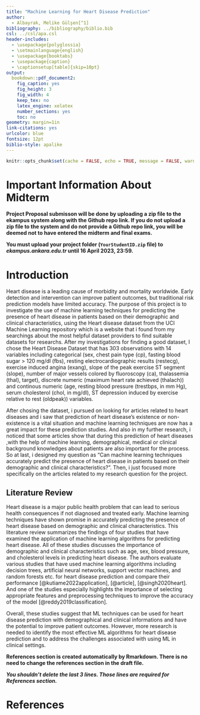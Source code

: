 ```yaml
---
title: "Machine Learning for Heart Disease Prediction"
author: 
  - Albayrak, Melike Gülşen[^1]
bibliography: ../bibliography/biblio.bib
csl: ../csl/apa.csl
header-includes:
  - \usepackage{polyglossia}
  - \setmainlanguage{english}
  - \usepackage{booktabs}
  - \usepackage{caption} 
  - \captionsetup[table]{skip=10pt}
output:
  bookdown::pdf_document2:
    fig_caption: yes
    fig_height: 3
    fig_width: 4
    keep_tex: no
    latex_engine: xelatex
    number_sections: yes
    toc: no
geometry: margin=1in
link-citations: yes
urlcolor: blue
fontsize: 12pt
biblio-style: apalike
---
```

```r
knitr::opts_chunk$set(cache = FALSE, echo = TRUE, message = FALSE, warning = FALSE)
```

<!-- ======================================================================= -->
<!-- ============================== FOOTNOTES ============================== -->
<!-- ======================================================================= -->
[^1]: 21080562, [Github Repo](https://github.com/melikegulsenalbayrak/Midterm)

# Important Information About Midterm

\colorbox{BurntOrange}{WRITE YOUR GITHUB REPO LINK ON LINE 35 IN THIS FILE!}

**Project Proposal submisson will be done by uploading a zip file to the ekampus system along with the Github repo link. If you do not upload a zip file to the system and do not provide a Github repo link, you will be deemed not to have entered the midterm and final exams.**

**You must upload your project folder (`YourStudentID.zip` file) to *ekampus.ankara.edu.tr* until 16 April 2023, 23:59.**

\colorbox{WildStrawberry}{Read the README.md file in the project folder for more information.}

# Introduction
 Heart disease is a leading cause of morbidity and mortality worldwide. Early detection and intervention can improve patient outcomes, but traditional risk prediction models have limited accuracy. The purpose of this project is to investigate the use of machine learning techniques for predicting the presence of heart disease in patients based on their demographic and clinical characteristics, using the Heart disease dataset from the UCI Machine Learning repository which is a website that i found from my searchings about the most helpful dataset providers to find suitable datasets for researchs. After my investigations for finding a good dataset, I chose the Heart Disease Dataset that has 303 observations with 14 variables including categorical (sex, chest pain type (cp), fasting blood sugar > 120 mg/dl (fbs), resting electrocardiographic results (restecg), exercise induced angina (exang), slope of the peak exercise ST segment (slope), number of major vessels colored by fluoroscopy (ca), thalassemia (thal), target), discrete numeric (maximum heart rate achieved (thalach)) and continous numeric (age, resting blood pressure (trestbps, in mm Hg), serum cholesterol (chol, in mg/dl), ST depression induced by exercise relative to rest (oldpeak)) variables. 
 
 After chosing the dataset, i pursued on looking for articles related to heart diseases and i saw that prediction of heart disease’s existence or non-existence is a vital situation and machine learning techniques are now has a great impact for these prediction studies. And also in my further research, i noticed that some articles show that during this prediction of heart diseases ,with the help of machine learning, demographical, medical or clinical background knowledges about patients are also important for the process. So at last, i designed my question as “Can machine learning techniques accurately predict the presence of heart disease in patients based on their demographic and clinical characteristics?”. Then, i just focused more specifically on the articles related to my research question for the project.

## Literature Review

Heart disease is a major public health problem that can lead to serious health consequences if not diagnosed and treated early. Machine learning techniques have shown promise in accurately predicting the presence of heart disease based on demographic and clinical characteristics. This literature review summarizes the findings of four studies that have examined the application of machine learning algorithms for predicting heart disease.
 All of these studies discusses the importance of demographic and clinical characteristics such as age, sex, blood pressure, and cholesterol levels in predicting heart disease. The authors evaluate various studies that have used machine learning algorithms including decision trees, artificial neural networks, support vector machines, and random forests etc. for heart disease prediction and compare their performance [@kutiame2022application], [@article], [@singh2020heart]. And one of the studies especially highlights the importance of selecting appropriate features and preprocessing techniques to improve the accuracy of the model [@reddy2019classification]. 
 
 Overall, these studies suggest that ML techniques can be used for heart disease prediction with demographical and clinical informations and have the potential to improve patient outcomes. However, more research is needed to identify the most effective ML algorithms for heart disease prediction and to address the challenges associated with using ML in clinical settings. 




**References section is created automatically by Rmarkdown. There is no need to change the references section in the draft file.**

**_You shouldn't delete the last 3 lines. Those lines are required for References section._**

\newpage
# References {#references}
<div id="refs"></div>

